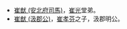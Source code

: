 *[[崔猷_(安北府司馬)|崔猷 (安北府司馬)]]，[[崔光_(北魏)|崔光]]堂弟。
*[[崔猷_(汲郡公)|崔猷 (汲郡公)]]，[[崔孝芬|崔孝芬]]之子，汲郡明公。

{{消歧义|G光|Cat=二字崔姓人名消歧义}}